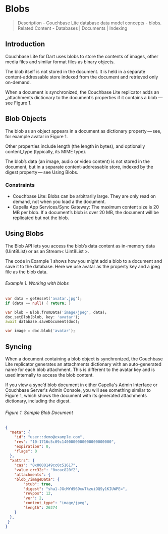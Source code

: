 # Blobs
> Description - Couchbase Lite database data model concepts - blobs. <br />
> Related Content -  Databases | Documents | Indexing

## Introduction

Couchbase Lite for Dart uses blobs to store the contents of images, other media files and similar format files as binary objects.

The blob itself is not stored in the document. It is held in a separate content-addressable store indexed from the document and retrieved only on-demand.

When a document is synchronized, the Couchbase Lite replicator adds an _attachments dictionary to the document’s properties if it contains a blob — see Figure 1.

## Blob Objects 

The blob as an object appears in a document as dictionary property — see, for example avatar in Figure 1.

Other properties include length (the length in bytes), and optionally content_type (typically, its MIME type).

The blob’s data (an image, audio or video content) is not stored in the document, but in a separate content-addressable store, indexed by the digest property — see Using Blobs.

### Constraints
- Couchbase Lite: Blobs can be arbitrarily large. They are only read on demand, not when you load a the document.
- Capella App Services/Sync Gateway: The maximum content size is 20 MB per blob. If a document’s blob is over 20 MB, the document will be replicated but not the blob.

## Using Blobs
The Blob API lets you access the blob’s data content as in-memory data (Uint8List) or as an Stream< Uint8List >.

The code in Example 1 shows how you might add a blob to a document and save it to the database. Here we use avatar as the property key and a jpeg file as the blob data.

###### Example 1. Working with blobs 

```dart showLineNumbers
var data = getAsset('avatar.jpg');
if (data == null) { return; }

var blob = Blob.fromData('image/jpeg', data);
doc.setBlob(blob, key: 'avatar');
await database.saveDocument(doc);

var image = doc.blob('avatar');
```

## Syncing

When a document containing a blob object is synchronized, the Couchbase Lite replicator generates an attachments dictionary with an auto-generated name for each blob attachment. This is different to the avatar key and is used internally to access the blob content.

If you view a sync’d blob document in either Capella's Admin Interface or Couchbase Server's Admin Console, you will see something similar to Figure 1, which shows the document with its generated attachments dictionary, including the digest.

###### Figure 1. Sample Blob Document 
```json
{
  "meta": {
    "id": "user::demo@example.com",
    "rev": "10-1716c5c09c1400000000000000000000",
    "expiration": 0,
    "flags": 0
  },
  "xattrs": {
	"cas": "0x0000149cc0c51617",
	"value_crc32c": "0xcac820f2",
	"attachments": {
	"blob_/imageData": {
		"stub": true,
		"digest": "sha1-JGcMYd569xwTkzuiOQSy1KIUWPE=",
		"revpos": 12,
		"ver": 2,
		"content_type": "image/jpeg",
		"length": 26274
	}
  },
 }
}
```